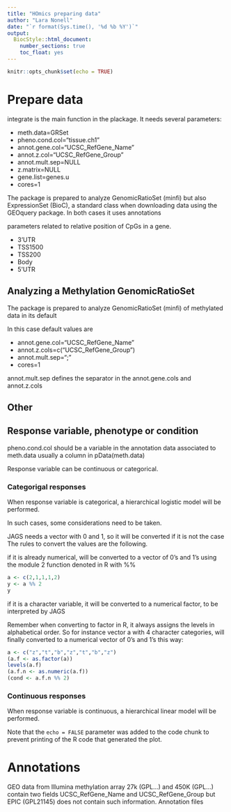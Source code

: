 ```yaml
---
title: "HOmics preparing data"
author: "Lara Nonell"
date: "`r format(Sys.time(), '%d %b %Y')`"
output: 
  BiocStyle::html_document:
    number_sections: true
    toc_float: yes
---
```


```r
knitr::opts_chunk$set(echo = TRUE)

```

# Prepare data

integrate is the main function in the plackage. It needs several parameters:

- meth.data=GRSet
- pheno.cond.col="tissue.ch1"
- annot.gene.col="UCSC_RefGene_Name"
- annot.z.col="UCSC_RefGene_Group"
- annot.mult.sep=NULL
- z.matrix=NULL
- gene.list=genes.u
- cores=1
 
The package is prepared to analyze GenomicRatioSet (minfi) but also ExpressionSet (BioC), a standard class when downloading data using the GEOquery package.
In both cases it uses annotations 

parameters related to relative position of CpGs in a gene.

- 3'UTR
- TSS1500
- TSS200
- Body
- 5'UTR
 
## Analyzing a Methylation GenomicRatioSet

The package is prepared to analyze GenomicRatioSet (minfi) of methylated data in its default 

In this case default values are 

- annot.gene.col="UCSC_RefGene_Name"
- annot.z.cols=c("UCSC_RefGene_Group")
- annot.mult.sep=";"
- cores=1

annot.mult.sep defines the separator in the annot.gene.cols and annot.z.cols

## Other

## Response variable, phenotype or condition

pheno.cond.col should be a variable  in the annotation data  associated to meth.data
usually a column in pData(meth.data)

Response variable can be continuous or categorical. 

### Categorigal responses

When response variable is categorical, a hierarchical logistic model will be performed.

In such cases, some considerations need to be taken.

JAGS needs a vector with 0 and 1, so it will be converted if it is not the case
The rules to convert the values are the following.

if it is already numerical, will be converted to a vector of 0's and 1's using the module 2 function denoted in R with %%

```r
a <- c(2,1,1,1,2)
y <- a %% 2
y
```

if it is a character variable, it will be converted to a numerical factor, to be interpreted by JAGS

Remember when converting to factor in R, it always assigns the levels in alphabetical order.
So for instance vector a with 4 character categories, will finally converted to a numerical vector of 0's and 1's this way:

```r
a <- c("z","t","b","z","t","b","z")
(a.f <- as.factor(a))
levels(a.f)
(a.f.n <- as.numeric(a.f))
(cond <- a.f.n %% 2)
```

### Continuous responses

When response variable is continuous, a hierarchical linear model will be performed.

Note that the `echo = FALSE` parameter was added to the code chunk to prevent printing of the R code that generated the plot.

# Annotations

GEO data from Illumina methylation array 27k (GPL...) and 450K (GPL...) contain two fields UCSC_RefGene_Name and UCSC_RefGene_Group but EPIC (GPL21145) does not contain such information. Annotation files
